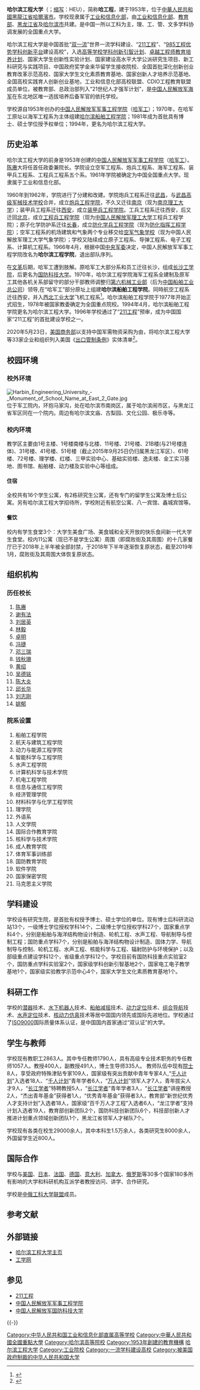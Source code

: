 {{not|哈尔滨工业大学}}
{{高校
|名称            =哈尔滨工程大学
|外文名          =Harbin Engineering University
|图像            =[[File:Harbin_Engineering_University_logo.svg|220px]]
|图像说明        =
|拉丁名称        =
|校训            =大工至善 大学至真
|中译            =
|建校            =1953年
|闭校            =
|校庆日          =
|类型            = [[中央部属高校|中央部属高校]]<br>[[综合性大学|综合性大学]]
|宗教            =
|捐款            =
|主管官员        =
|主席            =高晚欣
|书记            =[[高岩|高岩]]
|校监            =吴庆文
|principal      =[[姚郁|姚郁]]
|副校长          =高晚欣、韩端锋、吴林志
|superintendent  =
|教务长          =
|副校监          =
|院长            =
|director        =
|头衔            =党委副书记
|头衔者          =夏桂华、杨冶
|教师            =1794
|职工            =约1400人
|学生            =在校学生29000余人
|本科生          =1.3万余人
|研究生          =8000余人
|博士生          =
|地址            =哈尔滨市南岗区南通大街145号
|国家            ={{PRC}}
|州              =
|省              =[[黑龙江省|黑龙江省]]
|城市            =哈尔滨
|坐标            =
|校园环境        =市区
|面积            =138.35万平方米
|老校名          =
|free_label      =
|free            =
|简称            =哈工程
|吉祥物          =
|隶属            =
|邮编            =150001 
|电话            =(86)0451-82518847
|网站            ={{URL|http://www.hrbeu.edu.cn}}
|标志            =
|脚注            =
}}

'''哈尔滨工程大学'''（{{lang-en|Harbin Engineering University}}；[[缩写|缩写]]：HEU），简称'''哈工程'''，建于1953年，位于[[中華人民共和國|中華人民共和國]][[黑龍江省|黑龍江省]][[哈爾濱市|哈爾濱市]]。学校现隶属于[[工业和信息化部|工业和信息化部]]，由[[工业和信息化部|工业和信息化部]]、[[中華人民共和國教育部|教育部]]、[[黑龙江省|黑龙江省]]及[[哈尔滨市|哈尔滨市]]共建。是中国一所以工科为主，理、工、管、文多学科协调发展的全国重点大学。

哈尔滨工程大学是中国首批“[[双一流|双一流]]”世界一流学科建设、“[[211工程|211工程]]”、“[[985工程优势学科创新平台|985工程优势学科创新平台]]建设高校”，入选[[高等学校学科创新引智计划|高等学校学科创新引智计划]]、[[卓越工程师教育培养计划|卓越工程师教育培养计划]]、国家大学生创新性实验计划、国家建设高水平大学公派研究生项目、新工科研究与实践项目、中国政府奖学金来华留学生接收院校、全国首批深化创新创业教育改革示范高校、国家大学生文化素质教育基地、国家创新人才培养示范基地、全国高校实践育人创新创业基地，工业和信息化部高校联盟、CDIO工程教育联盟成员单位，被教育部、总政治部列入“21世纪人才强军计划”，是[[中国人民解放军海军|中国人民解放军海军]]在东北地区唯一选拔培养后备军官的依托学校。

学校源自1953年创办的[[中国人民解放军军事工程学院|中国人民解放军军事工程学院]]（[[哈军工|哈军工]]）；1970年，在哈军工原址以海军工程系为主体组建[[哈尔滨船舶工程学院|哈尔滨船舶工程学院]]；1981年成为首批具有博士、硕士学位授予权单位；1994年，更名为哈尔滨工程大学。

== 历史沿革 ==
哈尔滨工程大学的前身是1953年创建的[[中国人民解放军军事工程学院|中国人民解放军军事工程学院]]（[[哈军工|哈军工]]）。[[陈赓|陈赓]]大将任首任政委兼院长。学院设立空军工程系、炮兵工程系、海军工程系、装甲兵工程系、工程兵工程系五个系。1961年学院被确定为中国全国重点大学。现隶属于工业和信息化部。

1960年到1962年，学院进行了分建和改建。学院炮兵工程系迁往[[武昌|武昌]]，与[[武昌高级军械技术学校|武昌高级军械技术学校]]合并，成立[[炮兵工程学院|炮兵工程学院]]，不久又迁往[[南京|南京]]（现为[[南京理工大学|南京理工大学]]）；装甲兵工程系迁往[[西安|西安]]，成立[[装甲兵工程学院|装甲兵工程学院]]。工兵工程系迁往西安，后又迁回[[北京|北京]]，成立[[工程兵工程学院|工程兵工程学院]]（现为[[中国人民解放军理工大学|中国人民解放军理工大学]]工程兵工程学院）；原子化学防护系迁往[[长春|长春]]，成立[[防化学兵工程学院|防化学兵工程学院]]（现为[[防化指挥工程学院|防化指挥工程学院]]）；空军工程系的机场建筑和气象两个专业移交给[[空军气象学校|空军气象学校]]（现为中国人民解放军理工大学气象学院）；学校又陆续成立原子工程系、导弹工程系、电子工程系、计算机工程系。1966年4月，根据中国[[中央军委|中央军委]]决定，中国人民解放军军事工程学院改名为'''哈尔滨工程学院'''，退出部队序列。

在[[文革|文革]]后期，哈军工遭到肢解。原哈军工大部分系和员工迁往长沙，组成[[长沙工学院|长沙工学院]]，后更名为[[国防科技大学|国防科技大学]]。1970年，哈尔滨工程学院海军工程系全建制及原军工其他各机关系部留守的部分干部教师调整归[[中华人民共和国第六机械工业部|第六机械工业部]]（后为[[中国船舶工业总公司|中国船舶工业总公司]]）领导,在“哈军工”部分原址上组建'''哈尔滨船舶工程学院'''。同時航空工程系迁往西安，并入[[西北工业大学|西北工业大学]]飞机工程系<ref>{{cite news |title=首页>>校园概况>>历史沿革 |url=http://www.hrbeu.edu.cn/xygk/lsyg.aspx |accessdate=2020-11-23 |archive-date=2020-11-30 |archive-url=https://web.archive.org/web/20201130212230/http://www.hrbeu.edu.cn/xygk/lsyg.aspx |dead-url=no }}</ref>。哈尔滨船舶工程学院于1977年开始正式招生，1978年被国家教委确定为全国重点院校。1994年4月，哈尔滨船舶工程学院更名为哈尔滨工程大学。1996年学校通过了“[[211工程|211工程]]”预审，成为中国国家“211工程”的首批建设学校之一。

2020年5月23日，[[美国商务部|美国商务部]]以支持中国军需物资采购为由，将哈尔滨工程大学等33家企业和组织列入美国《[[出口管制条例|出口管制条例]]》实体清单<ref name="报道0523A">{{cite web |author1=创事记 |title=美国商务部将奇虎360、云从科技等33家中国企业/机构列入 |url=https://tech.sina.com.cn/csj/2020-05-23/doc-iircuyvi4590560.shtml |website=新浪网新闻 |accessdate=2020-05-23 |location=北京 |language=zh-cn |archive-date=2020-05-26 |archive-url=https://web.archive.org/web/20200526075203/https://tech.sina.com.cn/csj/2020-05-23/doc-iircuyvi4590560.shtml |dead-url=no }}</ref>。

==校园环境==
===校外环境===
[[File:Harbin_Engineering_University_-_Monument_of_School_Name_at_East_2_Gate.jpg|thumb]]
位于军工院内，环抱马家沟，处在哈尔滨市南岗区，属于哈尔滨闹市区，与黑龙江省军区同在一个院内。周边有哈尔滨文庙、古梨园、文化公园、极乐寺等。

===校内环境===
教学区主要由1号主楼、1号楼南楼与北楼、11号楼、21号楼、21B楼(与21号楼连体)、31号楼、41号楼、51号楼（截止2015年9月25日仍归属黑龙江军区）、61号楼、72号楼、理学楼、红楼、三甲实验中心、基础实验楼、逸夫楼、金工实习基地、图书馆、船舶楼、动力楼及实验中心等组成。

====住宿====
全校共有16个学生公寓，有2栋研究生公寓，还有专门的留学生公寓及博士后公寓。另有哈尔滨工程大学招待所，学校附近有航空公寓、八一宾馆、鑫城宾馆等。

====餐饮====
校内有学生食堂3个：大学生美食广场、美食城和全天开放的快乐食间新一代大学生食堂。校内11公寓（现已不是学生公寓）周围（即腐败街及其周围）的十几家餐厅已于2018年上半年被全部封禁，于2018年下半年逐渐恢复原状态，截至2019年1月，腐败街及其周围大体恢复原状态。

==组织机构==
===历任校长===
# [[陈赓|陈赓]]
# [[谢有法|谢有法]]
# [[刘居英|刘居英]]
# [[林毅_(1917年)|林毅]]
# [[卓明|卓明]]
# [[冯捷|冯捷]]
# [[邓三瑞|邓三瑞]]
# [[钱秋珊|钱秋珊]]
# [[黄绍|黄绍]]
# [[吴德铭|吴德铭]]
# [[陈大炎|陈大炎]]
# [[邱长华|邱长华]]
# [[刘志刚_(1956年)|刘志刚]]
# [[姚郁|姚郁]]

===院系设置===
# 船舶工程学院   
# 航天与建筑工程学院   
# 动力与能源工程学院 
# 智能科学与工程学院  
# 水声工程学院     
# 计算机科学与技术学院
# 机电工程学院
# 信息与通信工程学院  
# 经济管理学院  
# 材料科学与化学工程学院   
# 理学院
# 外语系
# 人文学院
# 国际合作教育学院
# 核科学与技术学院  
# 成人教育学院
# 体育军事训练部
# 国防教育学院
# 软件学院
# 国家保密学院
#马克思主义学院

==学科建设==

学校设有研究生院，是首批有权授予博士、硕士学位的单位。现有博士后科研流动站13个，一级博士学位授权学科14个，二级博士学位授权学科27个，国家重点学科4个，分别是船舶与海洋结构物设计制造、轮机工程、水声工程、导航制导与控制工程；国防重点学科7个，分别是船舶与海洋结构物设计制造、固体力学、导航制导与控制、轮机工程、水声工程、核能科学与工程、辐射防护与环境保护；以及部级重点建设学科12个，省级重点学科12个。学校目前有国防科技重点实验室2个，国防重点学科实验室2个，国家级学科创新引智基地2个，国家电工电子教学基地1个，国家级实验教学示范中心4个，国家大学生文化素质教育基地1个。

==科研工作==

学校的[[潜器|潜器]]技术、[[水下机器人|水下机器人]]技术、[[船舶减摇|船舶减摇]]技术、[[动力定位|动力定位]]技术、[[组合导航|组合导航]]技术、[[水声定位|水声定位]]技术、[[核动力仿真|核动力仿真]]技术等居中国国内领先或国际先进地位。学校通过了[[ISO9000|ISO9000]]国际质量体系认证，是中国国内首家通过“双认证”的大学。

==学生与教师==  
学校现有教职工2863人。其中专任教师1790人，具有高级专业技术职务的专任教师1057人。教授400人，副教授491人，博士生导师335人。
教师队伍中现有[[院士|院士]]8人，享受政府特殊津贴专家109人，国家级有突出贡献中青年专家4人,“[[千人计划|千人计划]]”入选者18人、“[[千人计划|千人计划]]”青年学者6人，“[[万人计划|万人计划]]”领军人才7人，青年拔尖人才9人，“[[长江学者|长江学者]]”特聘教授5人，“[[长江学者|长江学者]]”青年学者3人，“[[长江学者|长江学者]]”讲座教授2人，“杰出青年基金”获得者1人，“优秀青年基金”获得者3人，教育部“新世纪优秀人才支持计划”入选者18人，国家级“百千万人才工程”入选者6人，“龙江学者”支持计划入选者19人，教育部创新团队2个，国防科技创新团队6个，科技部创新人才推进计划重点领域创新团队1个，黑龙江省领军人才梯队7个。

学校现有各类在校生29000余人，其中本科生1.5万余人，各类研究生8000余人，外国留学生近800人。

==国际合作==
学校与[[美国|美国]]、[[日本|日本]]、[[法国|法国]]、[[德国|德国]]、[[意大利|意大利]]、[[加拿大|加拿大]]、[[俄罗斯|俄罗斯]]等30多个国家180多所有影响的大学和科研机构互派学者教授访问、讲学、合作研究。

学校是[[中俄工科大学联盟|中俄工科大学联盟]]成员。

== 参考文献 ==
{{Reflist}}

== 外部链接 ==  
* [http://www.hrbeu.edu.cn/ 哈尔滨工程大学主页]{{Wayback|url=http://www.hrbeu.edu.cn/ |date=20200213222441 }}
* [http://www.gongxue.cn/ 工学网]{{Wayback|url=http://www.gongxue.cn/ |date=20201129065135 }}

== 参见 ==
* [[211工程|211工程]]
* [[中国人民解放军军事工程学院|中国人民解放军军事工程学院]]
* [[中国人民解放军国防科技大学|中国人民解放军国防科技大学]]

{{-}}
{{211工程}}
{{黑龙江高等院校}}
{{中央部属高校}}
{{一流大学建设高校|nocat}}
{{工信部高校联盟}}

[[Category:中华人民共和国工业和信息化部直属高等学校|Category:中华人民共和国工业和信息化部直属高等学校]]
[[Category:中華人民共和國全國重點大學|Category:中華人民共和國全國重點大學]]
[[Category:哈尔滨高等院校|Category:哈尔滨高等院校]]
[[Category:1953年創建的教育機構|Category:1953年創建的教育機構]]
[[Category:哈尔滨工程大学|]]
[[Category:工业院校|Category:工业院校]]
[[Category:一流学科建设高校|Category:一流学科建设高校]]
[[Category:被美国政府制裁的中华人民共和国大学|Category:被美国政府制裁的中华人民共和国大学]]